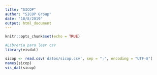 ```yaml
---
title: "SICOP"
author: "SICOP Group"
date: "10/8/2019"
output: html_document
---
```


```r
knitr::opts_chunk$set(echo = TRUE)
```

```r
#Libreria para leer csv
library(visdat)
```

```r
sicop <- read.csv('datos/sicop.csv', sep = ";", encoding = "UTF-8")
names(sicop)
vis_dat(sicop)
```